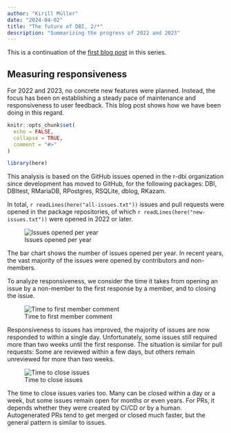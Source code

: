 ```yaml
---
author: "Kirill Müller"
date: "2024-04-02"
title: "The future of DBI, 2/*"
description: "Summarizing the progress of 2022 and 2023"
---
```


This is a continuation of the [first blog post](https://r-dbi.org/blog/posts/dbi-4-1/) in this series.

## Measuring responsiveness

For 2022 and 2023, no concrete new features were planned.
Instead, the focus has been on establishing a steady pace of maintenance and responsiveness to user feedback.
This blog post shows how we have been doing in this regard.

```r
knitr::opts_chunk$set(
  echo = FALSE,
  collapse = TRUE,
  comment = "#>"
)

library(here)
```

This analysis is based on the GitHub issues opened in the r-dbi organization since development has moved to GitHub, for the following packages: DBI, DBItest, RMariaDB, RPostgres, RSQLite, dblog, RKazam.

In total, `r readLines(here("all-issues.txt"))` issues and pull requests were opened in the package repositories, of which `r readLines(here("new-issues.txt"))` were opened in 2022 or later.

![Issues opened per year](issues_per_year.png)

The bar chart shows the number of issues opened per year.
In recent years, the vast majority of the issues were opened by contributors and non-members.

To analyze responsiveness, we consider the time it takes from opening an issue by a non-member to the first response by a member, and to closing the issue.

![Time to first member comment](time_to_first_response.png)

Responsiveness to issues has improved, the majority of issues are now responded to within a single day.
Unfortunately, some issues still required more than two weeks until the first response.
The situation is similar for pull requests: Some are reviewed within a few days, but others remain unreviewed for more than two weeks.

![Time to close issues](time_to_close.png)

The time to close issues varies too.
Many can be closed within a day or a week, but some issues remain open for months or even years.
For PRs, it depends whether they were created by CI/CD or by a human.
Autogenerated PRs tend to get merged or closed much faster, but the general pattern is similar to issues.

